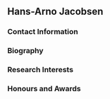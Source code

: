 ## Hans-Arno Jacobsen

### Contact Information

### Biography

### Research Interests

### Honours and Awards
